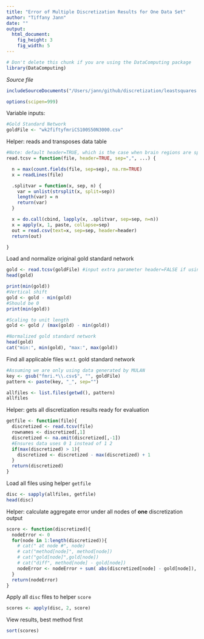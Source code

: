 ```yaml
---
title: "Error of Multiple Discretization Results for One Data Set"
author: "Tiffany Jann"
date: ""
output: 
  html_document:
    fig_height: 3
    fig_width: 5
---
```

<!-- Don't edit in between this line and the one below -->
```r
# Don't delete this chunk if you are using the DataComputing package
library(DataComputing)
```
*Source file* 
```r
includeSourceDocuments("/Users/jann/github/discretization/leastsquares.Rmd")
```
<!-- Don't edit the material above this line -->
```r
options(scipen=999)
```

Variable inputs:
```r
#Gold Standard Network
goldFile <- "wk2fiftyfmriCS100S50N3000.csv"
```

Helper: reads and transposes data table
```r
#Note: default header=TRUE, which is the case when brain regions are specified
read.tcsv = function(file, header=TRUE, sep=",", ...) {

  n = max(count.fields(file, sep=sep), na.rm=TRUE)
  x = readLines(file)

  .splitvar = function(x, sep, n) {
    var = unlist(strsplit(x, split=sep))
    length(var) = n
    return(var)
  }

  x = do.call(cbind, lapply(x, .splitvar, sep=sep, n=n))
  x = apply(x, 1, paste, collapse=sep) 
  out = read.csv(text=x, sep=sep, header=header)
  return(out)

}
```

Load and normalize original gold standard network
```r
gold <- read.tcsv(goldFile) #input extra parameter header=FALSE if using MULAN data
head(gold)

print(min(gold))
#Vertical shift
gold <- gold - min(gold)
#Should be 0
print(min(gold))

#Scaling to unit length
gold <- gold / (max(gold) - min(gold))

#Normalized gold standard network
head(gold)
cat("min:", min(gold), "max:", max(gold))
```

Find all applicable files w.r.t. gold standard network
```r
#Assuming we are only using data generated by MULAN
key <- gsub("fmri.*\\.csv$", "", goldFile)
pattern <- paste(key, "_", sep="")

allfiles <- list.files(getwd(), pattern)
allfiles
```

Helper: gets all discretization results ready for evaluation
```r
getfile <- function(file){
  discretized <- read.tcsv(file)
  rownames <- discretized[,1]
  discretized <- na.omit(discretized[,-1])
  #Ensures data uses 0 1 instead of 1 2
  if(max(discretized) > 1){
    discretized <- discretized - max(discretized) + 1
  }
  return(discretized)
}
```

Load all files using helper `getfile`
```r
disc <- sapply(allfiles, getfile)
head(disc)
```

Helper: calculate aggregate error under all nodes of **one** discretization output
```r
score <- function(discretized){
  nodeError <- 0
  for(node in 1:length(discretized)){
    # cat(" at node #", node)
    # cat("method[node]", method[node])
    # cat("gold[node]",gold[node])
    # cat("diff", method[node] - gold[node])
    nodeError <- nodeError + sum( abs(discretized[node] - gold[node]), 1:length(discretized[node])) #this accounts for TSD
  }
  return(nodeError)
}
```

Apply all `disc` files to helper `score`
```r
scores <- apply(disc, 2, score)
```

View results, best method first
```r
sort(scores)
```